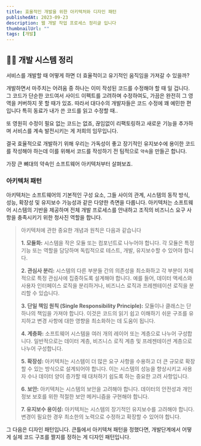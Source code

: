 ```yaml
---
title: 효율적인 개발을 위한 아키텍처와 디자인 패턴
publishedAt: 2023-09-23
description: 웹 개발 작업 프로세스 정리글 입니다
thumbnailUrl: ""
tags: [개발]
---
```


## 🧑‍💻 개발 시스템 정리

서비스를 개발할 때 어떻게 하면 더 효율적이고 유기적인 움직임을 가져갈 수 있을까?

개발하면서 마주치는 어려움 중 하나는 이미 작성된 코드를 수정해야 할 때 일 겁니다.
그 코드가 단순한 코드여서 사이드 이펙트를 고려하며 수정하여도, 가끔은 완전히 그 영역을 커버하지 못 할 때가 있죠. 따라서 대다수의 개발자들은 코드 수정에 꽤 예민한 편입니다 특히 동료가 내가 쓴 코드를 읽고 수정할 때..

또 영원히 수정이 필요 없는 코드는 없죠, 끊임없이 리팩토링하고 새로운 기능을 추가하며 서비스를 계속 발전시키는 게 저희의 임무입니다.

결국 효율적으로 개발하기 위해 우리는 가독성이 좋고 장기적인 유지보수에 용이한 코드를 작성해야 하는데 이를 위해서 코드를 작성하기 전 팀적으로 `약속`을 만들곤 합니다.

가장 큰 뼈대의 약속인 소프트웨어 아키텍처부터 살펴보죠.

### 아키텍처 패턴

아키텍처는 소프트웨어의 기본적인 구성 요소, 그들 사이의 관계, 시스템의 동작 방식, 성능, 확장성 및 유지보수 가능성과 같은 다양한 측면을 다룹니다. 아키텍처는 소프트웨어 시스템의 기반을 제공하며 전체 개발 프로세스를 안내하고 조직의 비즈니스 요구 사항을 충족시키기 위한 청사진 역할을 합니다.

> 아키텍처에 관한 중요한 개념과 원칙은 다음과 같습니다
>
> **1. 모듈화:** 시스템을 작은 모듈 또는 컴포넌트로 나누어야 합니다. 각 모듈은 특정 기능 또는 역할을 담당하며 독립적으로 테스트, 개발, 유지보수할 수 있어야 합니다.
>
> **2. 관심사 분리:** 시스템의 다른 부분들 간의 의존성을 최소화하고 각 부분이 자체적으로 특정 관심사에 집중하도록 설계해야 합니다. 예를 들어, 데이터 액세스와 사용자 인터페이스 로직을 분리하거나, 비즈니스 로직과 프레젠테이션 로직을 분리할 수 있습니다.
>
> **3. 단일 책임 원칙 (Single Responsibility Principle):** 모듈이나 클래스는 단 하나의 책임을 가져야 합니다. 이것은 코드의 읽기 쉽고 이해하기 쉬운 구조를 유지하고 변경 사항에 대한 영향을 최소화하는 데 도움이 됩니다.
>
> **4. 계층화:** 소프트웨어 시스템을 여러 개의 레이어 또는 계층으로 나누어 구성합니다. 일반적으로는 데이터 계층, 비즈니스 로직 계층 및 프레젠테이션 계층으로 나누어 구성합니다.
>
> **5. 확장성:** 아키텍처는 시스템이 더 많은 요구 사항을 수용하고 더 큰 규모로 확장할 수 있는 방식으로 설계되어야 합니다. 이는 시스템의 성능을 향상시키고 사용자 수나 데이터 양이 증가할 때 대처하기 쉽도록 하는 중요한 고려 사항입니다.
>
> **6. 보안:** 아키텍처는 시스템의 보안을 고려해야 합니다. 데이터의 안전성과 개인 정보 보호를 위한 적절한 보안 메커니즘을 구현해야 합니다.
>
> **7. 유지보수 용이성:** 아키텍처는 시스템의 장기적인 유지보수를 고려해야 합니다. 변경이 필요한 경우 최소한의 노력으로 수정하고 확장할 수 있어야 합니다.

그 다음은 디자인 패턴입니다.
큰틀에서 아키텍쳐 패턴을 정했다면, 개발단계에서 어떻게 실제 코드 구조를 짤지를 정하는 게 디자인 패턴입니다.
